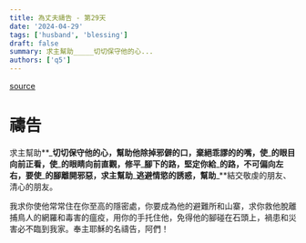 ```yaml
---
title: 為丈夫禱告 - 第29天
date: '2024-04-29'
tags: ['husband', 'blessing']
draft: false
summary: 求主幫助_____切切保守他的心...
authors: ['q5']
---
```


[source](https://q5help.me/faith/Prayforhusband31days.jsp)

# 禱告

求主幫助**\_**切切保守他的心，幫助他除掉邪僻的口，棄絕乖謬的的嘴，使**\_**的眼目向前正看，使**\_**的眼睛向前直觀，修平**\_**腳下的路，堅定你給**\_**的路，不可偏向左右，要使**\_**的腳離開邪惡，求主幫助**\_**逃避情慾的誘惑，幫助**\_**結交敬虔的朋友、清心的朋友。

我求你使他常常住在你至高的隱密處，你要成為他的避難所和山寨，求你救他脫離捕鳥人的網羅和毒害的瘟疫，用你的手托住他，免得他的腳碰在石頭上，禍患和災害必不臨到我家。奉主耶穌的名禱告，阿們！
